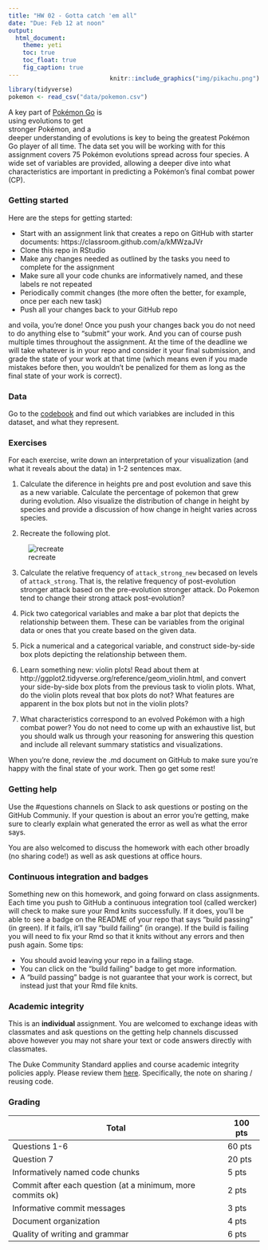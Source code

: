```yaml
---
title: "HW 02 - Gotta catch 'em all"
date: "Due: Feb 12 at noon"
output: 
  html_document: 
    theme: yeti
    toc: true
    toc_float: true
    fig_caption: true
---
```


```r
library(tidyverse)
pokemon <- read_csv("data/pokemon.csv")
```

<div style= "float:right;position: relative; top: -80px;">
```r
knitr::include_graphics("img/pikachu.png")
```
</div>

A key part of [Pokémon Go](http://www.pokemongo.com/) is using evolutions to get stronger Pokémon, and a deeper understanding of evolutions is key to being the greatest Pokémon Go player of all time. The data set you will be working with for this assignment covers 75 Pokémon evolutions spread across four species. A wide set of variables are provided, allowing a deeper dive into what characteristics are important in predicting a Pokémon's final combat power (CP).

### Getting started

Here are the steps for getting started:

- Start with an assignment link that creates a repo on GitHub with starter documents: https://classroom.github.com/a/kMWzaJVr
- Clone this repo in RStudio
- Make any changes needed as outlined by the tasks you need to complete for the assignment
- Make sure all your code chunks are informatively named, and these labels re not repeated
- Periodically commit changes (the more often the better, for example, once per each new task)
- Push all your changes back to your GitHub repo

and voila, you're done! Once you push your changes back you do not need to do anything else to "submit" your work. And you can of course push multiple times throughout the assignment. At the time of the deadline we will take whatever is in your repo and consider it your final submission, and grade the state of your work at that time (which means even if you made mistakes before then, you wouldn't be penalized for them as long as the final state of your work is correct).

### Data

Go to the [codebook](https://www.openintro.org/stat/data/?data=pokemon) and find out which variabkes are included in this dataset, and what they represent.

### Exercises

For each exercise, write down an interpretation of your visualization (and what it reveals about the data) in 1-2 sentences max.

1. Calculate the diference in heights pre and post evolution and save this as a new variable. Calculate the percentage of pokemon that grew during evolution. Also visualize the distribution of change in height by species and provide a discussion of how change in height varies across species.

2. Recreate the following plot.

![recreate](img/02-hw-recreate.png)

3. Calculate the relative frequency of `attack_strong_new` becased on levels of `attack_strong`. That is, the relative frequency of post-evolution stronger attack based on the pre-evolution stronger attack. Do Pokemon tend to change their strong attack post-evolution?

4. Pick two categorical variables and make a bar plot that depicts the relationship between them. These can be variables from the original data or ones that you create based on the given data.

5. Pick a numerical and a categorical variable, and construct side-by-side box plots depicting the relationship between them.

6. Learn something new: violin plots! Read about them at http://ggplot2.tidyverse.org/reference/geom_violin.html, and convert your side-by-side box plots from the previous task to violin plots. What, do the violin plots reveal that box plots do not? What features are apparent in the box plots but not in the violin plots?

7. What characteristics correspond to an evolved Pokémon with a high combat power? You do not need to come up with an exhaustive list, but you should walk us through your reasoning for answering this question and include all relevant summary statistics and visualizations.

When you're done, review the .md document on GitHub to make sure you're happy with the final state of your work. Then go get some rest!

### Getting help

Use the #questions channels on Slack to ask questions or posting on the GitHub Communiy. If your question is about an error you're getting, make sure to clearly explain what generated the error as well as what the error says.

You are also welcomed to discuss the homework with each other broadly (no sharing code!) as well as ask questions at office hours.

### Continuous integration and badges

Something new on this homework, and going forward on class assignments. Each time you push to GitHub a continuous integration tool (called wercker) will check to make sure your Rmd knits successfully. If it does, you'll be able to see a badge on the README of your repo that says "build passing" (in green). If it fails, it'll say "build failing" (in orange). If the build is failing you will need to fix your Rmd so that it knits without any errors and then push again. Some tips:

- You should avoid leaving your repo in a failing stage. 
- You can click on the "build failing" badge to get more information.
- A "build passing" badge is not guarantee that your work is correct, but instead just that your Rmd file knits.

### Academic integrity

This is an **individual** assignment. You are welcomed to exchange ideas with classmates and ask questions on the getting help channels discussed above however you may not share your text or code answers directly with classmates.

The Duke Community Standard applies and course academic integrity policies apply. Please review them [here](http://www2.stat.duke.edu/courses/Spring18/Sta199/policies/#academic-integrity). Specifically, the note on sharing / reusing code.

### Grading

Total                                                   | 100 pts
--------------------------------------------------------|--------
Questions 1-6                                           | 60 pts
Question 7                                              | 20 pts
Informatively named code chunks                         | 5 pts
Commit after each question (at a minimum, more commits ok)  | 2 pts
Informative commit messages                             | 3 pts
Document organization                                   | 4 pts
Quality of writing and grammar                          | 6 pts
